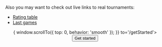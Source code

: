 
<Meta title='Mahjong Pantheon'
      description='Mahjong Pantheon is a set of useful tools to assist players and tournament organisers for Japanese Riichi mahjong events' />

<Title align='center'>What Pantheon can offer?</Title>

<FeaturesGrid />

<Title align='center'>What does it look like?</Title>

<Space h='xl' />

<CardsCarousel />

Also you may want to check out live links to real tournaments:
- <a href='https://rating.riichimahjong.org/eid71/stat' target='_blank'>Rating table</a>
- <a href='https://rating.riichimahjong.org/eid71/last' target='_blank'>Last games</a>

<Center>
  <Link onClick={() => { window.scrollTo({ top: 0, behavior: 'smooth' }); }} to='/getStarted'>
    <Button variant='gradient' gradient={{ from: 'pink', to: 'cyan' }} size='xl'>Get started</Button>
  </Link>
</Center>
